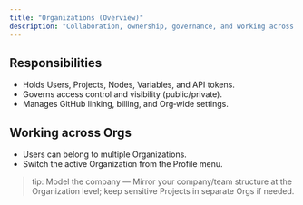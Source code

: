 ```yaml
---
title: "Organizations (Overview)"
description: "Collaboration, ownership, governance, and working across orgs"
---
```


## Responsibilities

- Holds Users, Projects, Nodes, Variables, and API tokens.
- Governs access control and visibility (public/private).
- Manages GitHub linking, billing, and Org‑wide settings.

## Working across Orgs

- Users can belong to multiple Organizations.
- Switch the active Organization from the Profile menu.

> tip: Model the company — Mirror your company/team structure at the Organization level; keep sensitive Projects in separate Orgs if needed.